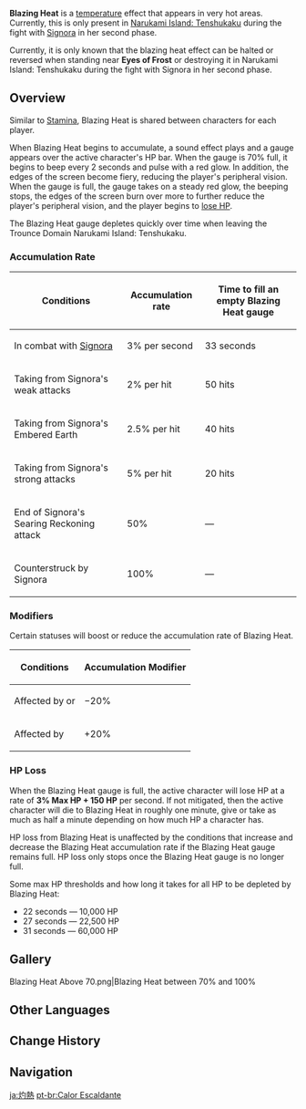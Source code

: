{{Terminology Infobox
|type         = Game Systems
|type2        = Exploration
}}
'''Blazing Heat''' is a [[temperature]] effect that appears in very hot areas. Currently, this is only present in [[Narukami Island: Tenshukaku]] during the fight with [[Signora]] in her second phase.

Currently, it is only known that the blazing heat effect can be halted or reversed when standing near '''Eyes of Frost''' or destroying it in Narukami Island: Tenshukaku during the fight with Signora in her second phase.

==Overview==
Similar to [[Stamina]], Blazing Heat is shared between characters for each player.

When Blazing Heat begins to accumulate, a sound effect plays and a gauge appears over the active character's HP bar. When the gauge is 70% full, it begins to beep every 2 seconds and pulse with a red glow. In addition, the edges of the screen become fiery, reducing the player's peripheral vision. When the gauge is full, the gauge takes on a steady red glow, the beeping stops, the edges of the screen burn over more to further reduce the player's peripheral vision, and the player begins to [[#HP Loss|lose HP]].

The Blazing Heat gauge depletes quickly over time when leaving the Trounce Domain Narukami Island: Tenshukaku.

===Accumulation Rate===
{| class="wikitable sortable"
|-
! Conditions !! Accumulation rate !! Time to fill an empty Blazing Heat gauge
|-
| In combat with [[Narukami Island: Tenshukaku|Signora]] || 3% per second || 33 seconds
|-
| Taking {{Color|Pyro DMG}} from Signora's weak attacks || 2% per hit || 50 hits
|-
| Taking {{Color|Pyro DMG}} from Signora's Embered Earth || 2.5% per hit || 40 hits
|-
| Taking {{Color|Pyro DMG}} from Signora's strong attacks || 5% per hit || 20 hits
|-
| End of Signora's Searing Reckoning attack || 50% || &mdash;
|-
| Counterstruck by Signora || 100% || &mdash;
|}

===Modifiers===
Certain statuses will boost or reduce the accumulation rate of Blazing Heat.
{| class="wikitable sortable"
|-
! Conditions !! Accumulation Modifier
|-
| Affected by {{Cryo}} or {{Hydro}} || &minus;20%
|-
| Affected by {{Pyro}} || +20%
|}

===HP Loss===
When the Blazing Heat gauge is full, the active character will lose HP at a rate of '''3% Max HP + 150 HP''' per second. If not mitigated, then the active character will die to Blazing Heat in roughly one minute, give or take as much as half a minute depending on how much HP a character has.

HP loss from Blazing Heat is unaffected by the conditions that increase and decrease the Blazing Heat accumulation rate if the Blazing Heat gauge remains full. HP loss only stops once the Blazing Heat gauge is no longer full.

Some max HP thresholds and how long it takes for all HP to be depleted by Blazing Heat:

* 22 seconds — 10,000 HP
* 27 seconds — 22,500 HP
* 31 seconds — 60,000 HP

==Gallery==
<gallery>
Blazing Heat Above 70.png|Blazing Heat between 70% and 100%
</gallery>

==Other Languages==
{{Other Languages
|en      = Blazing Heat
|zhs     = 炽热
|zhs_rm  = Chìrè
|zht     = 熾熱
|zht_rm  = Chìrè
|zh_tl   = Blazing Heat
|ja      = 灼熱
|ja_rm   = Shakunetsu
|ja_tl   = Blazing Heat
|ko      = 작열
|ko_rm   = Jangnyeol
|ko_tl   = Incandescence
|es      = Sofoco
|es_tl   = Stifling Sensation
|fr      = Chaleur Extrême
|fr_tl   = Extreme Heat
|ru      = Пылающий жар
|ru_tl   = Ignescent Heat
|th      = ร้อนระอุ
|th_rm   = 
|th_tl   = 
|vi      = Rực Lửa
|vi_tl   = 
|de      = Glühende Hitze
|de_tl   = Blazing Heat
|id      = Blazing Heat
|pt      = Calor Escaldante
|pt_tl   = 
|tr      = Kavurucu Sıcak
|tr_tl   = Scorching Heat
|it      = Calore ardente
|it_tl   = 
}}

==Change History==
{{Change History|2.1}}

==Navigation==
{{Exploration Navbox}}

[[ja:灼熱]]
[[pt-br:Calor Escaldante]]